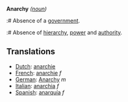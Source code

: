 '''Anarchy''' ''([[noun]])''

:# Absence of a [[government]].
:# Absence of [[hierarchy]], [[power]] and [[authority]].

==Translations==
*[[Dutch]]: [[anarchie]]
*[[French]]: [[anarchie]] ''f''
*[[German]]: [[Anarchy]] ''m''
*[[Italian]]: [[anarchia]] ''f''
*[[Spanish]]: [[anarquía]] ''f''